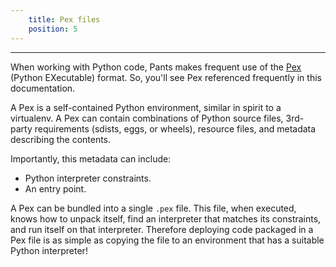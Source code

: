 ```yaml
---
    title: Pex files
    position: 5
---
```




---

When working with Python code, Pants makes frequent use of the [Pex](https://github.com/pantsbuild/pex) (Python EXecutable) format.  So, you'll see Pex referenced frequently in this documentation.

A Pex is a self-contained Python environment, similar in spirit to a virtualenv. A Pex can contain combinations of Python source files, 3rd-party requirements (sdists, eggs, or wheels), resource files, and metadata describing the contents.

Importantly, this metadata can include:

- Python interpreter constraints. 
- An entry point.

A Pex can be bundled into a single `.pex` file. This file, when executed, knows how to unpack itself, find an interpreter that matches its constraints, and run itself on that interpreter. Therefore deploying code packaged in a Pex file is as simple as copying the file to an environment that has a suitable Python interpreter!